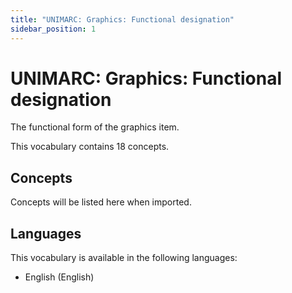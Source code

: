 ```yaml
---
title: "UNIMARC: Graphics: Functional designation"
sidebar_position: 1
---
```


# UNIMARC: Graphics: Functional designation

The functional form of the graphics item.

This vocabulary contains 18 concepts.

## Concepts

Concepts will be listed here when imported.

## Languages

This vocabulary is available in the following languages:
- English (English)
